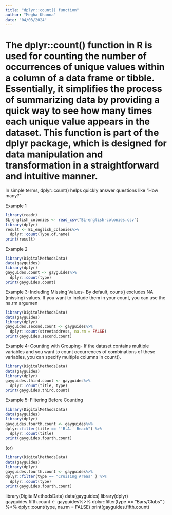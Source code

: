 ```yaml
---
title: "dplyr::count() function"
author: "Megha Khanna"
date: "04/03/2024"
---
```


# The dplyr::count() function in R is used for counting the number of occurrences of unique values within a column of a data frame or tibble. Essentially, it simplifies the process of summarizing data by providing a quick way to see how many times each unique value appears in the dataset. This function is part of the dplyr package, which is designed for data manipulation and transformation in a straightforward and intuitive manner.

In simple terms, dplyr::count() helps quickly answer questions like "How many?"

Example 1
```r
library(readr)
BL_english_colonies <- read_csv("BL-english-colonies.csv")
library(dplyr)
result <- BL_english_colonies%>% 
  dplyr::count(Type.of.name)
print(result)
```
Example 2
```r
library(DigitalMethodsData)
data(gayguides)
library(dplyr)
gayguides.count <- gayguides%>%
  dplyr::count(type)
print(gayguides.count)

```

Example 3: Including Missing Values- By default, count() excludes NA (missing) values. If you want to include them in your count, you can use the na.rm argumen

```r
library(DigitalMethodsData)
data(gayguides)
library(dplyr)
gayguides.second.count <- gayguides%>%
  dplyr::count(streetaddress, na.rm = FALSE)
print(gayguides.second.count)
```

Example 4: Counting with Grouping- If the dataset contains multiple variables and you want to count occurrences of combinations of these variables, you can specify multiple columns in count(). 

```r
library(DigitalMethodsData)
data(gayguides)
library(dplyr)
gayguides.third.count <- gayguides%>%
  dplyr::count(title, type)
print(gayguides.third.count)
```

Example 5: Filtering Before Counting

```r
library(DigitalMethodsData)
data(gayguides)
library(dplyr)
gayguides.fourth.count <- gayguides%>% 
dplyr::filter(title == "'B.A.' Beach") %>%
  dplyr::count(title)
print(gayguides.fourth.count)
```

(or)

```r
library(DigitalMethodsData)
data(gayguides)
library(dplyr)
gayguides.fourth.count <- gayguides%>% 
dplyr::filter(type == "Cruising Areas" ) %>%
  dplyr::count(type)
print(gayguides.fourth.count)
```
library(DigitalMethodsData)
data(gayguides)
library(dplyr)
gayguides.fifth.count <- gayguides%>% 
dplyr::filter(type == "Bars/Clubs" ) %>%
dplyr::count(type, na.rm = FALSE)
print(gayguides.fifth.count)


